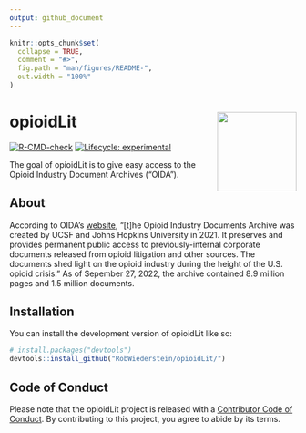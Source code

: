 ```yaml
---
output: github_document
---
```


<!-- README.md is generated from README.Rmd. Please edit that file -->

```r
knitr::opts_chunk$set(
  collapse = TRUE,
  comment = "#>",
  fig.path = "man/figures/README-",
  out.width = "100%"
)
```

# opioidLit <img src="man/figures/logo.png" align="right" height="139" />

<!-- badges: start -->
[![R-CMD-check](https://github.com/RobWiederstein/opioidLit/actions/workflows/R-CMD-check.yaml/badge.svg)](https://github.com/RobWiederstein/opioidLit/actions/workflows/R-CMD-check.yaml)
[![Lifecycle: experimental](https://img.shields.io/badge/lifecycle-experimental-orange.svg)](https://lifecycle.r-lib.org/articles/stages.html#experimental)
<!-- badges: end -->

The goal of opioidLit is to give easy access to the Opioid Industry Document Archives ("OIDA").

## About

According to OIDA's [website](https://www.industrydocuments.ucsf.edu/opioids/about/overview/), "[t]he Opioid Industry Documents Archive was created by UCSF and Johns Hopkins University in 2021. It preserves and provides permanent public access to previously-internal corporate documents released from opioid litigation and other sources. The documents shed light on the opioid industry during the height of the U.S. opioid crisis." As of Sepember 27, 2022, the archive contained 8.9 million pages and 1.5 million documents.

## Installation

You can install the development version of opioidLit like so:

``` r
# install.packages("devtools")
devtools::install_github("RobWiederstein/opioidLit/")
```
## Code of Conduct

Please note that the opioidLit project is released with a [Contributor Code of Conduct](https://contributor-covenant.org/version/2/1/CODE_OF_CONDUCT.html). By contributing to this project, you agree to abide by its terms.
